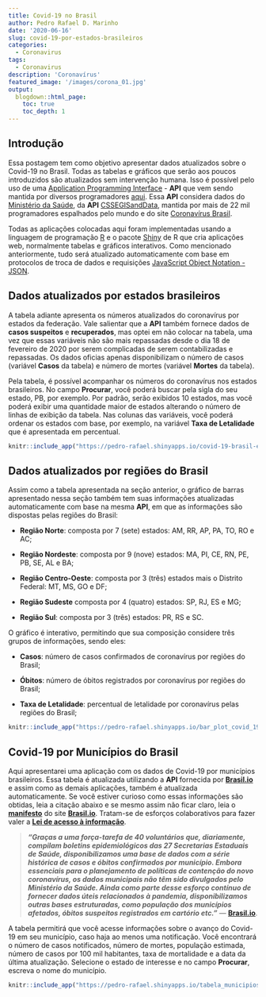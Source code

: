 ```yaml
---
title: Covid-19 no Brasil
author: Pedro Rafael D. Marinho
date: '2020-06-16'
slug: covid-19-por-estados-brasileiros
categories:
  - Coronavirus
tags:
  - Coronavirus
description: 'Coronavírus'
featured_image: '/images/corona_01.jpg'
output:
  blogdown::html_page:
    toc: true
    toc_depth: 1
---
```


## Introdução

Essa postagem tem como objetivo apresentar dados atualizados sobre o Covid-19 no Brasil. Todas as tabelas e gráficos que serão aos poucos introduzidos são atualizados sem intervenção humana. Isso é possível pelo uso de uma [Application Programming Interface](https://pt.wikipedia.org/wiki/Interface_de_programa%C3%A7%C3%A3o_de_aplica%C3%A7%C3%B5es) - **API** que vem sendo mantida por diversos programadores [aqui](https://github.com/devarthurribeiro/covid19-brazil-api). Essa **API** considera dados do [Ministério da Saúde](http://saude.gov.br/), da **API** [CSSEGISandData](https://github.com/CSSEGISandData/COVID-19), mantida por mais de 22 mil programadores espalhados pelo mundo e do site [Coronavírus Brasil](https://covid.saude.gov.br/). 

Todas as aplicações colocadas aqui foram implementadas usando a linguagem de programação [R](https://www.r-project.org/) e o pacote [Shiny](https://shiny.rstudio.com/) de R que cria aplicações web, normalmente tabelas e gráficos interativos.  Como mencionado anteriormente, tudo será atualizado automaticamente com base em protocolos de troca de dados e requisições [JavaScript Object Notation - JSON](https://pt.wikipedia.org/wiki/JSON).

## Dados atualizados por estados brasileiros

A tabela adiante apresenta os números atualizados do coronavírus por estados da federação. Vale salientar que a **API** também fornece dados de **casos suspeitos** e **recuperados**, mas optei em não colocar na tabela, uma vez que essas variáveis não são mais repassadas desde o dia 18 de fevereiro de 2020 por serem complicadas de serem contabilizadas e repassadas. Os dados oficias apenas disponibilizam o número de casos (variável **Casos** da tabela) e número de mortes (variável **Mortes** da tabela). 

Pela tabela, é possível acompanhar os números do coronavírus nos estados brasileiros. No campo **Procurar**, você poderá buscar pela sigla do seu estado, PB, por exemplo. Por padrão, serão exibidos 10 estados, mas você poderá exibir uma quantidade maior de estados alterando o número de linhas de exibição da tabela. Nas colunas das variáveis, você poderá ordenar os estados com base, por exemplo, na variável **Taxa de Letalidade** que é apresentada em percentual.

```r
knitr::include_app("https://pedro-rafael.shinyapps.io/covid-19-brasil-estados/", height = "600px")
```

## Dados atualizados por regiões do Brasil

Assim como a tabela apresentada na seção anterior, o gráfico de barras apresentado nessa seção também tem suas informações atualizadas automaticamente com base na mesma **API**, em que as informações são dispostas pelas regiões do Brasil:

   - **Região Norte**: composta por 7 (sete) estados: AM, RR, AP, PA, TO, RO e AC;

   - **Região Nordeste**: composta por 9 (nove) estados: MA, PI, CE, RN, PE, PB, SE, AL e BA;

   - **Região Centro-Oeste**: composta por 3 (três) estados mais o Distrito Federal: MT, MS, GO e DF;

   - **Região Sudeste** composta por 4 (quatro) estados: SP, RJ, ES e MG;

   - **Região Sul**: composta por 3 (três) estados: PR, RS e SC.

O gráfico é interativo, permitindo que sua composição considere três grupos de informações, sendo eles:

   - **Casos**: número de casos confirmados de coronavírus por regiões do Brasil;

   - **Óbitos**: número de óbitos registrados por coronavírus por regiões do Brasil;

   - **Taxa de Letalidade**: percentual de letalidade por coronavírus pelas regiões do Brasil; 

```r
knitr::include_app("https://pedro-rafael.shinyapps.io/bar_plot_covid_19/", height = "600px")
```

## Covid-19 por Municípios do Brasil

Aqui apresentarei uma aplicação com os dados de Covid-19 por municípios brasileiros. Essa tabela é atualizada utilizando a **API** fornecida por [**Brasil.io**](https://brasil.io/home/) e assim como as demais aplicações, também é atualizada automaticamente. Se você estiver curioso como essas informações são obtidas, leia a citação abaixo e se mesmo assim não ficar claro, leia o [**manifesto**](https://brasil.io/manifesto/) do site [**Brasil.io**](https://brasil.io/home/). Tratam-se de esforços colaborativos para fazer valer a [**Lei de acesso à informação**](http://www.planalto.gov.br/ccivil_03/_Ato2011-2014/2011/Lei/L12527.htm).


> ***"Graças a uma força-tarefa de 40 voluntários que, diariamente, compilam boletins epidemiológicos das 27 Secretarias Estaduais de Saúde, disponibilizamos uma base de dados com a série histórica de casos e óbitos confirmados por município. Embora essenciais para o planejamento de políticas de contenção do novo coronavírus, os dados municipais não têm sido divulgados pelo Ministério da Saúde. Ainda como parte desse esforço contínuo de fornecer dados úteis relacionados à pandemia, disponibilizamos outras bases estruturadas, como população dos municípios afetados, óbitos suspeitos registrados em cartório etc."***
> --- [**Brasil.io**](https://brasil.io/home/).


A tabela permitirá que você acesse informações sobre o avanço do Covid-19 em seu município, caso haja ao menos uma notificação. Você encontrará o número de casos notificados, número de mortes, população estimada, número de casos por 100 mil habitantes, taxa de mortalidade e a data da última atualização. Selecione o estado de interesse e no campo **Procurar**, escreva o nome do município.

```r
knitr::include_app("https://pedro-rafael.shinyapps.io/tabela_municipios/", height = "600px")
```
